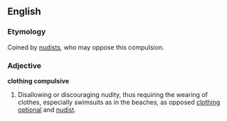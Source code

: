==English==

===Etymology===
Coined by [[nudist]]s, who may oppose this compulsion.

===Adjective===
'''clothing compulsive'''

#Disallowing or discouraging nudity, thus requiring the wearing of clothes, especially swimsuits as in the beaches, as opposed [[clothing optional]] and [[nudist]].